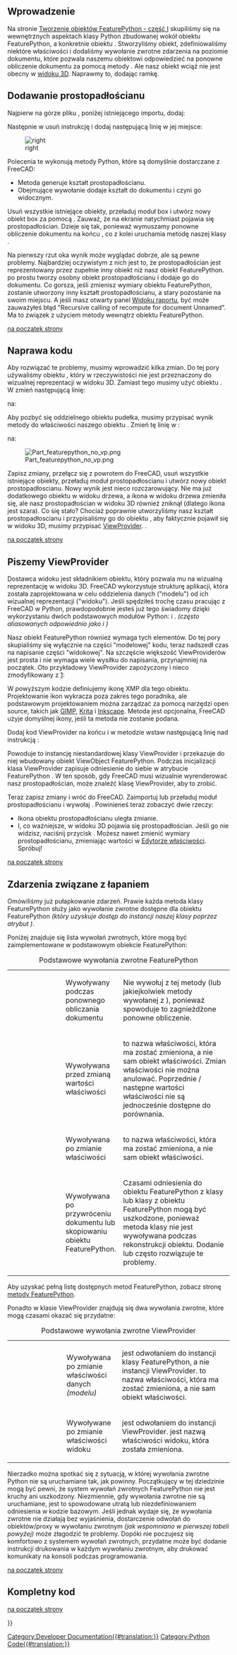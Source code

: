 <languages/>

{{Docnav/pl
|[[Create_a_FeaturePython_object_part_I/pl|Tworzenie obiektów FeaturePython - część I]]
|
|IconL=
|IconR=
}}

{{TOCright}}

<span id="Introduction"></span>
==Wprowadzenie==

Na stronie [[Create_a_FeaturePython_object_part_I/pl|Tworzenie obiektów FeaturePython - część I]] skupiliśmy się na wewnętrznych aspektach klasy Python zbudowanej wokół obiektu FeaturePython, a konkretnie obiektu {{incode|App::FeaturePython}}. Stworzyliśmy obiekt, zdefiniowaliśmy niektóre właściwości i dodaliśmy wywołanie zwrotne zdarzenia na poziomie dokumentu, które pozwala naszemu obiektowi odpowiedzieć na ponowne obliczenie dokumentu za pomocą metody {{incode|execute()}}. Ale nasz obiekt wciąż nie jest obecny w [[3D_view/pl|widoku 3D]]. Naprawmy to, dodając ramkę.

<span id="Adding_a_box"></span>
==Dodawanie prostopadłościanu==

Najpierw na górze pliku {{FileName|box.py}}, poniżej istniejącego importu, dodaj:

{{Code|code=
import Part
}}

Następnie w {{incode|execute()}} usuń instrukcję {{incode|print()}} i dodaj następującą linię w jej miejsce:

{{Code|code=
Part.show(Part.makeBox(obj.Length, obj.Width, obj.Height))
}}

[[Image:App_featurepython_box.png | right]]

Polecenia te wykonują metody Python, które są domyślnie dostarczane z FreeCAD:
*Metoda {{incode|Part.makeBox()}} generuje kształt prostopadłościanu.
*Obejmujące wywołanie {{incode|Part.show()}} dodaje kształt do dokumentu i czyni go widocznym.

Usuń wszystkie istniejące obiekty, przeładuj moduł box i utwórz nowy obiekt box za pomocą {{incode|box.create()}}. Zauważ, że na ekranie natychmiast pojawia się prostopadłościan. Dzieje się tak, ponieważ wymuszamy ponowne obliczenie dokumentu na końcu {{incode|box.create()}}, co z kolei uruchamia metodę {{incode|execute()}} naszej klasy {{incode|box}}.

Na pierwszy rzut oka wynik może wyglądać dobrze, ale są pewne problemy. Najbardziej oczywistym z nich jest to, że prostopadłościan jest reprezentowany przez zupełnie inny obiekt niż nasz obiekt FeaturePython. {{incode|Part.show()}} po prostu tworzy osobny obiekt prostopadłościanu i dodaje go do dokumentu. Co gorsza, jeśli zmienisz wymiary obiektu FeaturePython, zostanie utworzony inny kształt prostopadłościanu, a stary pozostanie na swoim miejscu. A jeśli masz otwarty panel [[Report_view|Widoku raportu]], być może zauważyłeś błąd "Recursive calling of recompute for document Unnamed". Ma to związek z użyciem metody {{incode|Part.show()}} wewnątrz obiektu FeaturePython.
{{clear}}

[[#top|na początek strony]]

<span id="Fixing_the_code"></span>
==Naprawa kodu==

Aby rozwiązać te problemy, musimy wprowadzić kilka zmian. Do tej pory używaliśmy obiektu {{incode|App::FeaturePython}}, który w rzeczywistości nie jest przeznaczony do wizualnej reprezentacji w widoku 3D. Zamiast tego musimy użyć obiektu {{incode|Part::FeaturePython}}. W {{incode|create()}} zmień następującą linię:

{{Code|code=
obj = App.ActiveDocument.addObject('App::FeaturePython', obj_name)
}}

na:

{{Code|code=
obj = App.ActiveDocument.addObject('Part::FeaturePython', obj_name)
}}

Aby pozbyć się oddzielnego obiektu pudełka, musimy przypisać wynik metody {{incode|makeBox()}} do właściwości {{incode|Shape}} naszego obiektu {{incode|Part::FeaturePython}}. Zmień tę linię w {{incode|execute()}}:

{{Code|code=
Part.show(Part.makeBox(obj.Length, obj.Width, obj.Height))
}}

na:

{{Code|code=
obj.Shape = Part.makeBox(obj.Length, obj.Width, obj.Height)
}}

[[File:Part_featurepython_no_vp.png|right]]

Zapisz zmiany, przełącz się z powrotem do FreeCAD, usuń wszystkie istniejące obiekty, przeładuj moduł prostopadłoscianu i utwórz nowy obiekt prostopadłoscianu. Nowy wynik jest nieco rozczarowujący. Nie ma już dodatkowego obiektu w widoku drzewa, a ikona w widoku drzewa zmieniła się, ale nasz prostopadłościan w widoku 3D również zniknął (dlatego ikona jest szara). Co się stało? Chociaż poprawnie utworzyliśmy nasz kształt prostopadłoscianu i przypisaliśmy go do obiektu {{incode|Part::FeaturePython}}, aby faktycznie pojawił się w widoku 3D, musimy przypisać [[Viewprovider|ViewProvider]].
{{clear}}.

[[#top|na początek strony]]

<span id="Writing_a_ViewProvider"></span>
==Piszemy ViewProvider==

Dostawca widoku jest składnikiem obiektu, który pozwala mu na wizualną reprezentację w widoku 3D. FreeCAD wykorzystuje strukturę aplikacji, która została zaprojektowana w celu oddzielenia danych ("modelu") od ich wizualnej reprezentacji ("widoku"). Jeśli spędziłeś trochę czasu pracując z FreeCAD w Python, prawdopodobnie jesteś już tego świadomy dzięki wykorzystaniu dwóch podstawowych modułów Python: {{incode|FreeCAD}} i {{incode|FreeCADGui}}. ''(często aliasowanych odpowiednio jako {{incode|App}} i {{incode|Gui}})''

Nasz obiekt FeaturePython również wymaga tych elementów. Do tej pory skupialiśmy się wyłącznie na części "modelowej" kodu, teraz nadszedł czas na napisanie części "widokowej". Na szczęście większość ViewProviderów jest prosta i nie wymaga wiele wysiłku do napisania, przynajmniej na początek. Oto przykładowy ViewProvider zapożyczony i nieco zmodyfikowany z [https://github.com/FreeCAD/FreeCAD/blob/master/src/Mod/TemplatePyMod/FeaturePython.py]:

{{Code|code=
class ViewProviderBox:

    def __init__(self, obj):
        """
        Set this object to the proxy object of the actual view provider
        """

        obj.Proxy = self

    def attach(self, obj):
        """
        Setup the scene sub-graph of the view provider, this method is mandatory
        """
        return

    def updateData(self, fp, prop):
        """
        If a property of the handled feature has changed we have the chance to handle this here
        """
        return

    def getDisplayModes(self,obj):
        """
        Return a list of display modes.
        """
        return []

    def getDefaultDisplayMode(self):
        """
        Return the name of the default display mode. It must be defined in getDisplayModes.
        """
        return "Shaded"

    def setDisplayMode(self,mode):
        """
        Map the display mode defined in attach with those defined in getDisplayModes.
        Since they have the same names nothing needs to be done.
        This method is optional.
        """
        return mode

    def onChanged(self, vp, prop):
        """
        Print the name of the property that has changed
        """

        App.Console.PrintMessage("Change property: " + str(prop) + "\n")

    def getIcon(self):
        """
        Return the icon in XMP format which will appear in the tree view. This method is optional and if not defined a default icon is shown.
        """

        return """
            /* XPM */
            static const char * ViewProviderBox_xpm[] = {
            "16 16 6 1",
            "    c None",
            ".   c #141010",
            "+   c #615BD2",
            "@   c #C39D55",
            "#   c #000000",
            "$   c #57C355",
            "        ........",
            "   ......++..+..",
            "   .@@@@.++..++.",
            "   .@@@@.++..++.",
            "   .@@  .++++++.",
            "  ..@@  .++..++.",
            "###@@@@ .++..++.",
            "##$.@@$#.++++++.",
            "#$#$.$$$........",
            "#$$#######      ",
            "#$$#$$$$$#      ",
            "#$$#$$$$$#      ",
            "#$$#$$$$$#      ",
            " #$#$$$$$#      ",
            "  ##$$$$$#      ",
            "   #######      "};
            """

    def dumps(self):
        """
        Called during document saving.
        """
        return None

    def loads(self,state):
        """
        Called during document restore.
        """
        return None
}}

W powyższym kodzie definiujemy ikonę XMP dla tego obiektu. Projektowanie ikon wykracza poza zakres tego poradnika, ale podstawowym projektowaniem można zarządzać za pomocą narzędzi open source, takich jak [https://www.gimp.org GIMP], [https://krita.org/en/ Krita] i [https://inkscape.org/ Inkscape]. Metoda {{incode|getIcon()}} jest opcjonalna, FreeCAD użyje domyślnej ikony, jeśli ta metoda nie zostanie podana.

Dodaj kod ViewProvider na końcu {{FileName|box.py}} i w metodzie {{incode|create()}} wstaw następującą linię nad instrukcją {{incode|recompute()}}:

{{Code|code=
ViewProviderBox(obj.ViewObject)
}}

Powoduje to instancję niestandardowej klasy ViewProvider i przekazuje do niej wbudowany obiekt ViewObject FeaturePython. Podczas inicjalizacji klasa ViewProvider zapisuje odniesienie do siebie w atrybucie FeaturePython {{incode|ViewObject.Proxy}}. W ten sposób, gdy FreeCAD musi wizualnie wyrenderować nasz prostopadłościan, może znaleźć klasę ViewProvider, aby to zrobić.

Teraz zapisz zmiany i wróć do FreeCAD. Zaimportuj lub przeładuj moduł prostopadłościanu i wywołaj {{incode|box.create()}}. Powinieneś teraz zobaczyć dwie rzeczy:
*Ikona obiektu prostopadłościanu uległa zmianie.
*I, co ważniejsze, w widoku 3D pojawia się prostopadłościan. Jeśli go nie widzisz, naciśnij przycisk {{Button|[[Image:Std_ViewFitAll.svg|16px]] [[Std_ViewFitAll/pl|Std: Przybliż i dopasuj wszystko]]}}. Możesz nawet zmienić wymiary prostopadłościanu, zmieniając wartości w [[Property_editor/pl|Edytorze właściwości]]. Spróbuj!

[[#top|na początek strony]]

<span id="Trapping_events"></span>
==Zdarzenia związane z łapaniem==

Omówiliśmy już pułapkowanie zdarzeń. Prawie każda metoda klasy FeaturePython służy jako wywołanie zwrotne dostępne dla obiektu FeaturePython ''(który uzyskuje dostęp do instancji naszej klasy poprzez atrybut {{incode|Proxy}})''.

Poniżej znajduje się lista wywołań zwrotnych, które mogą być zaimplementowane w podstawowym obiekcie FeaturePython:

{| class="wikitable" cellpadding="5px" width="100%"
|+ Podstawowe wywołania zwrotne FeaturePython
|style="width:25%" | {{incode|execute(self, obj)}}
|style="width:25%" | Wywoływany podczas ponownego obliczania dokumentu
|style="width:50%" | Nie wywołuj {{incode|recompute()}} z tej metody (lub jakiejkolwiek metody wywołanej z {{incode|execute()}}), ponieważ spowoduje to zagnieżdżone ponowne obliczenie.
|-
| {{incode|onBeforeChange(self, obj, prop)}}
| Wywoływana przed zmianą wartości właściwości
| {{incode|prop}} to nazwa właściwości, która ma zostać zmieniona, a nie sam obiekt właściwości. Zmian właściwości nie można anulować.  Poprzednie / następne wartości właściwości nie są jednocześnie dostępne do porównania.
|-
| {{incode|onChanged(self, obj, prop)}}
| Wywoływana po zmianie właściwości
| {{incode|prop}} to nazwa właściwości, która ma zostać zmieniona, a nie sam obiekt właściwości.
|-
| {{Incode|onDocumentRestored(self, obj)}}
| Wywoływana po przywróceniu dokumentu lub skopiowaniu obiektu FeaturePython.
| Czasami odniesienia do obiektu FeaturePython z klasy lub klasy z obiektu FeaturePython mogą być uszkodzone, ponieważ metoda klasy {{incode|__init__()}} nie jest wywoływana podczas rekonstrukcji obiektu. Dodanie {{incode|self.Object <nowiki>=</nowiki> obj}} lub {{incode|obj.Proxy <nowiki>=</nowiki> self}} często rozwiązuje te problemy.
|}

Aby uzyskać pełną listę dostępnych metod FeaturePython, zobacz stronę [[FeaturePython_methods/pl|metody FeaturePython]].

Ponadto w klasie ViewProvider znajdują się dwa wywołania zwrotne, które mogą czasami okazać się przydatne:

{| class="wikitable" cellpadding="5px" width="100%"
|+ Podstawowe wywołania zwrotne ViewProvider
|-
|style="width:25%" | {{incode|updateData(self, obj, prop)}}
|style="width:25%" | Wywoływana po zmianie właściwości danych ''(modelu)''
|style="width:50%" | {{incode|obj}} jest odwołaniem do instancji klasy FeaturePython, a nie instancji ViewProvider.  {{incode|prop}} to nazwa właściwości, która ma zostać zmieniona, a nie sam obiekt właściwości.
|-
| {{incode|onChanged(self, vobj, prop)}}
| Wywoływane po zmianie właściwości widoku
| {{incode|vobj}} jest odwołaniem do instancji ViewProvider.  {{incode|prop}} jest nazwą właściwości widoku, która została zmieniona.
|}

Nierzadko można spotkać się z sytuacją, w której wywołania zwrotne Python nie są uruchamiane tak, jak powinny. Początkujący w tej dziedzinie mogą być pewni, że system wywołań zwrotnych FeaturePython nie jest kruchy ani uszkodzony. Niezmiennie, gdy wywołania zwrotne nie są uruchamiane, jest to spowodowane utratą lub niezdefiniowaniem odniesienia w kodzie bazowym. Jeśli jednak wydaje się, że wywołania zwrotne nie działają bez wyjaśnienia, dostarczenie odwołań do obiektów/proxy w wywołaniu zwrotnym {{incode|onDocumentRestored()}} ''(jak wspomniano w pierwszej tabeli powyżej)'' może złagodzić te problemy. Dopóki nie poczujesz się komfortowo z systemem wywołań zwrotnych, przydatne może być dodanie instrukcji drukowania w każdym wywołaniu zwrotnym, aby drukować komunikaty na konsoli podczas programowania.

[[#top|na początek strony]]

<span id="Complete_code"></span>
==Kompletny kod==

{{Code|code=
import FreeCAD as App
import Part

def create(obj_name):
    """
    Object creation method
    """

    obj = App.ActiveDocument.addObject('Part::FeaturePython', obj_name)

    box(obj)

    ViewProviderBox(obj.ViewObject)

    App.ActiveDocument.recompute()

    return obj

class box():

    def __init__(self, obj):
        """
        Default constructor
        """

        self.Type = 'box'

        obj.Proxy = self

        obj.addProperty('App::PropertyString', 'Description', 'Base', 'Box description').Description = ""
        obj.addProperty('App::PropertyLength', 'Length', 'Dimensions', 'Box length').Length = 10.0
        obj.addProperty('App::PropertyLength', 'Width', 'Dimensions', 'Box width').Width = '10 mm'
        obj.addProperty('App::PropertyLength', 'Height', 'Dimensions', 'Box height').Height = '1 cm'

    def execute(self, obj):
        """
        Called on document recompute
        """

        obj.Shape = Part.makeBox(obj.Length, obj.Width, obj.Height)

class ViewProviderBox:

    def __init__(self, obj):
        """
        Set this object to the proxy object of the actual view provider
        """

        obj.Proxy = self

    def attach(self, obj):
        """
        Setup the scene sub-graph of the view provider, this method is mandatory
        """
        return

    def updateData(self, fp, prop):
        """
        If a property of the handled feature has changed we have the chance to handle this here
        """
        return

    def getDisplayModes(self,obj):
        """
        Return a list of display modes.
        """
        return []

    def getDefaultDisplayMode(self):
        """
        Return the name of the default display mode. It must be defined in getDisplayModes.
        """
        return "Shaded"

    def setDisplayMode(self,mode):
        """
        Map the display mode defined in attach with those defined in getDisplayModes.
        Since they have the same names nothing needs to be done.
        This method is optional.
        """
        return mode

    def onChanged(self, vp, prop):
        """
        Print the name of the property that has changed
        """

        App.Console.PrintMessage("Change property: " + str(prop) + "\n")

    def getIcon(self):
        """
        Return the icon in XMP format which will appear in the tree view. This method is optional and if not defined a default icon is shown.
        """

        return """
            /* XPM */
            static const char * ViewProviderBox_xpm[] = {
            "16 16 6 1",
            "    c None",
            ".   c #141010",
            "+   c #615BD2",
            "@   c #C39D55",
            "#   c #000000",
            "$   c #57C355",
            "        ........",
            "   ......++..+..",
            "   .@@@@.++..++.",
            "   .@@@@.++..++.",
            "   .@@  .++++++.",
            "  ..@@  .++..++.",
            "###@@@@ .++..++.",
            "##$.@@$#.++++++.",
            "#$#$.$$$........",
            "#$$#######      ",
            "#$$#$$$$$#      ",
            "#$$#$$$$$#      ",
            "#$$#$$$$$#      ",
            " #$#$$$$$#      ",
            "  ##$$$$$#      ",
            "   #######      "};
            """

    def dumps(self):
        """
        Called during document saving.
        """
        return None

    def loads(self,state):
        """
        Called during document restore.
        """
        return None
}}

[[#top|na początek strony]]

{{Docnav/pl
|[[Create_a_FeaturePython_object_part_I/pl|Tworzenie obiektów FeaturePython - część I]]
|
|IconL=
|IconR=
}}

{{Powerdocnavi{{#translation:}}}}
[[Category:Developer Documentation{{#translation:}}]]
[[Category:Python Code{{#translation:}}]]
{{clear}}